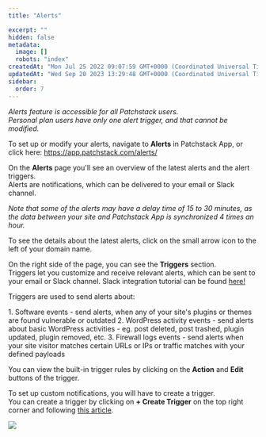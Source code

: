 ```yaml
---
title: "Alerts"

excerpt: ""
hidden: false
metadata: 
  image: []
  robots: "index"
createdAt: "Mon Jul 25 2022 09:07:59 GMT+0000 (Coordinated Universal Time)"
updatedAt: "Wed Sep 20 2023 13:29:48 GMT+0000 (Coordinated Universal Time)"
sidebar:
  order: 7
---
```


_Alerts feature is accessible for all Patchstack users._ \
_Personal plan users have only one alert trigger, and that cannot be modified._  

To set up or modify your alerts, navigate to **Alerts** in Patchstack App, or click here:
<a href="https://app.patchstack.com/alerts/" target="_blank">https://app.patchstack.com/alerts/</a>


On the **Alerts** page you'll see an overview of the latest alerts and the alert triggers.  
Alerts are notifications, which can be delivered to your email or Slack channel.  

_Note that some of the alerts may have a delay time of 15 to 30 minutes, as the data between your site and Patchstack App is synchronized 4 times an hour._

To see the details about the latest alerts, click on the small arrow icon to the left of your domain name.

On the right side of the page, you can see the **Triggers** section.  
Triggers let you customize and receive relevant alerts, which can be sent to your email or Slack channel.
Slack integration tutorial can be found [here!](/patchstack-app/account-settings/account-integrations/)

Triggers are used to send alerts about:

<Steps>
1. Software events - send alerts, when any of your site's plugins or themes are found vulnerable or outdated
2. WordPress activity events - send alerts about basic WordPress activities - eg. post deleted, post trashed, plugin updated, plugin removed, etc.
3. Firewall logs events - send alerts when your site visitor matches certain URLs or IPs or traffic matches with your defined payloads
</Steps>

You can view the built-in trigger rules by clicking on the **Action** and **Edit** buttons of the trigger.

To set up custom notifications, you will have to create a trigger.  
You can create a trigger by clicking on **+ Create Trigger** on the top right corner and following <a href="/patchstack-app/alerts/creating-a-trigger/" target="_blank">this article</a>.

![](@images/6a5df31-small-Patchstack_Alerts_and_triggers.png)
